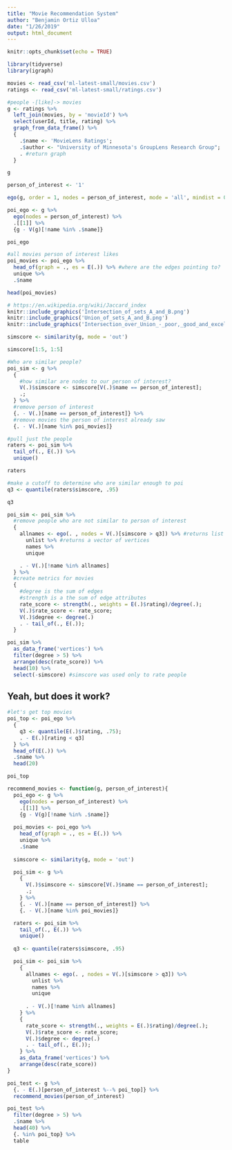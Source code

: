 ```yaml
---
title: "Movie Recommendation System"
author: "Benjamin Ortiz Ulloa"
date: "1/26/2019"
output: html_document
---
```


```r
knitr::opts_chunk$set(echo = TRUE)
```

```r
library(tidyverse)
library(igraph)
```

```r
movies <- read_csv('ml-latest-small/movies.csv')
ratings <- read_csv('ml-latest-small/ratings.csv')
```

```r
#people -[like]-> movies
g <- ratings %>%
  left_join(movies, by = 'movieId') %>%
  select(userId, title, rating) %>%
  graph_from_data_frame() %>%
  {
    .$name <- 'MovieLens Ratings';
    .$author <- "University of Minnesota's GroupLens Research Group";
    . #return graph
  }

g
```

```r
person_of_interest <- '1'
```


```r
ego(g, order = 1, nodes = person_of_interest, mode = 'all', mindist = 0)
```

```r
poi_ego <- g %>%
  ego(nodes = person_of_interest) %>%
  .[[1]] %>%
  {g - V(g)[!name %in% .$name]}

poi_ego
```

  
  
```r
#all movies person of interest likes
poi_movies <- poi_ego %>%
  head_of(graph = ., es = E(.)) %>% #where are the edges pointing to?
  unique %>%
  .$name

head(poi_movies)
```

```r
# https://en.wikipedia.org/wiki/Jaccard_index
knitr::include_graphics('Intersection_of_sets_A_and_B.png')
knitr::include_graphics('Union_of_sets_A_and_B.png')
knitr::include_graphics('Intersection_over_Union_-_poor,_good_and_excellent_score.png')
```


```r
simscore <- similarity(g, mode = 'out')

simscore[1:5, 1:5]
```

```r
#Who are similar people?
poi_sim <- g %>% 
  {
    #how similar are nodes to our person of interest?
    V(.)$simscore <- simscore[V(.)$name == person_of_interest];
    .;
  } %>%
  #remove person of interest
  {. - V(.)[name == person_of_interest]} %>%
  #remove movies the person of interest already saw
  {. - V(.)[name %in% poi_movies]} 
```


```r
#pull just the people
raters <- poi_sim %>%
  tail_of(., E(.)) %>%
  unique() 

raters

#make a cutoff to determine who are similar enough to poi
q3 <- quantile(raters$simscore, .95)

q3
```

```r
poi_sim <- poi_sim %>%
  #remove people who are not similar to person of interest
  {
    allnames <- ego(. , nodes = V(.)[simscore > q3]) %>% #returns list
      unlist %>% #returns a vector of vertices
      names %>%
      unique

    . - V(.)[!name %in% allnames]
  } %>%
  #create metrics for movies
  {
    #degree is the sum of edges
    #strength is a the sum of edge attributes
    rate_score <- strength(., weights = E(.)$rating)/degree(.);
    V(.)$rate_score <- rate_score;
    V(.)$degree <- degree(.)
    . - tail_of(., E(.));
  }
```

```r
poi_sim %>% 
  as_data_frame('vertices') %>% 
  filter(degree > 5) %>% 
  arrange(desc(rate_score)) %>%
  head(10) %>%
  select(-simscore) #simscore was used only to rate people
```



## Yeah, but does it work?

```r
#let's get top movies 
poi_top <- poi_ego %>%
  {
    q3 <- quantile(E(.)$rating, .75);
    . - E(.)[rating < q3]
  } %>%
  head_of(E(.)) %>%
  .$name %>%
  head(20)

poi_top 
```

```r
recommend_movies <- function(g, person_of_interest){
  poi_ego <- g %>%
    ego(nodes = person_of_interest) %>%
    .[[1]] %>%
    {g - V(g)[!name %in% .$name]}
  
  poi_movies <- poi_ego %>%
    head_of(graph = ., es = E(.)) %>% 
    unique %>%
    .$name
  
  simscore <- similarity(g, mode = 'out')

  poi_sim <- g %>% 
    {
      V(.)$simscore <- simscore[V(.)$name == person_of_interest];
      .;
    } %>%
    {. - V(.)[name == person_of_interest]} %>%
    {. - V(.)[name %in% poi_movies]} 

  raters <- poi_sim %>%
    tail_of(., E(.)) %>%
    unique() 
  
  q3 <- quantile(raters$simscore, .95)

  poi_sim <- poi_sim %>%
    {
      allnames <- ego(. , nodes = V(.)[simscore > q3]) %>% 
        unlist %>% 
        names %>%
        unique
  
      . - V(.)[!name %in% allnames]
    } %>%
    {
      rate_score <- strength(., weights = E(.)$rating)/degree(.);
      V(.)$rate_score <- rate_score;
      V(.)$degree <- degree(.)
      . - tail_of(., E(.));
    } %>% 
    as_data_frame('vertices') %>%
    arrange(desc(rate_score))
}
```
```r
poi_test <- g %>%
  {. - E(.)[person_of_interest %--% poi_top]} %>%
  recommend_movies(person_of_interest)
```

```r
poi_test %>%
  filter(degree > 5) %>% 
  .$name %>%
  head(40) %>%
  {. %in% poi_top} %>% 
  table
```
